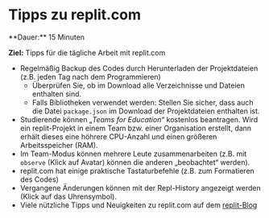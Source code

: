 
# Tipps zu replit.com

<Callout>  
  **Dauer:** 15 Minuten

  **Ziel:** Tipps für die tägliche Arbeit mit replit.com
</Callout>

- Regelmäßig Backup des Codes durch Herunterladen der Projektdateien (z.B. jeden Tag nach dem Programmieren)
  - Überprüfen Sie, ob im Download alle Verzeichnisse und Dateien enthalten sind.
  - Falls Bibliotheken verwendet werden: Stellen Sie sicher, dass auch die Datei `package.json` im Download der Projektdateien enthalten ist.
- Studierende können „_Teams for Education_“ kostenlos beantragen. Wird ein replit-Projekt in einem Team bzw. einer Organisation erstellt, dann erhält dieses eine höhrere CPU-Anzahl und einen größeren Arbeitsspeicher (RAM).
- Im Team-Modus können mehrere Leute zusammenarbeiten (z.B. mit `observe` (Klick auf Avatar) können die anderen „beobachtet“ werden).
- replit.com hat einige praktische Tastaturbefehle (z.B. zum Formatieren des Codes)
- Vergangene Änderungen können mit der Repl-History angezeigt werden (Klick auf das Uhrensymbol).
- Viele nützliche Tipps und Neuigkeiten zu replit.com auf dem [replit-Blog](https://blog.replit.com)